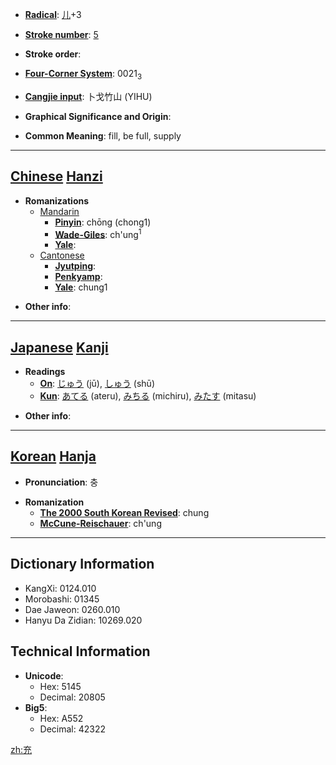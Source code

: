* '''[[Wiktionary:Chinese radical index| Radical]]''': [[Wiktionary:Chinese radical index 儿|儿]]+3

* '''[[Wiktionary:Chinese total strokes index|Stroke number]]''': [[Wiktionary:Chinese total strokes index 5|5]]

* '''Stroke order''': 

* '''[[Wiktionary:Chinese four corner index|Four-Corner System]]''': 0021<sub>3</sub>

* '''[[Wiktionary:Chinese Cangjie index|Cangjie input]]''': 卜戈竹山 (YIHU)

* '''Graphical Significance and Origin''': 

* '''Common Meaning''': fill, be full, supply

----

== [[Chinese]] [[Hanzi]] ==

* '''Romanizations'''
** [[Mandarin]]
*** '''[[Pinyin]]''': chōng (chong1)
*** '''[[Wade-Giles]]''': ch'ung<sup>1</sup>
*** '''[[Yale]]''': 
**[[Cantonese]]
***'''[[Jyutping]]''':
***'''[[Penkyamp]]''': 
***'''[[Yale]]''': chung1

* '''Other info''': 

----

== [[Japanese]] [[Kanji]] ==

* '''Readings'''
** '''[[On]]''': [[じゅう]] (jū), [[しゅう]] (shū)
** '''[[Kun]]''': [[あてる]] (ateru), [[みちる]] (michiru), [[みたす]] (mitasu)

* '''Other info''':  

----

== [[Korean]] [[Hanja]] ==

* '''Pronunciation''': 충

* '''Romanization'''
** '''[[The 2000 South Korean Revised Romanization|The 2000 South Korean Revised]]''': chung
** '''[[McCune-Reischauer]]''': ch'ung

----

== Dictionary Information ==

* KangXi: 0124.010
* Morobashi: 01345
* Dae Jaweon: 0260.010
* Hanyu Da Zidian: 10269.020

== Technical Information ==

* '''Unicode''':
** Hex: 5145
** Decimal: 20805
* '''Big5''':
** Hex: A552
** Decimal: 42322

[[zh:充]]